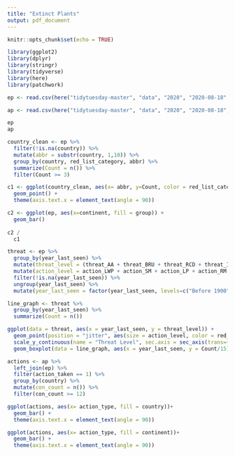 ```yaml
---
title: "Extinct Plants"
output: pdf_document
---
```


```r
knitr::opts_chunk$set(echo = TRUE)
```

```r
library(ggplot2)
library(dplyr)
library(stringr)
library(tidyverse)
library(here)
library(patchwork)
```

```r
ep <- read.csv(here("tidytuesday-master", "data", "2020", "2020-08-18", "plants.csv"))

ap <- read.csv(here("tidytuesday-master", "data", "2020", "2020-08-18", "actions.csv"))

ep
ap
```

```r
country_clean <- ep %>%
  filter(!is.na(country)) %>%
  mutate(abbr = substr(country, 1,10)) %>%
  group_by(country, red_list_category, abbr) %>%
  summarize(Count = n()) %>%
  filter(Count >= 3)

c1 <- ggplot(country_clean, aes(x= abbr, y=Count, color = red_list_category)) +
  geom_point() +
  theme(axis.text.x = element_text(angle = 90))

c2 <- ggplot(ep, aes(x=continent, fill = group)) +
  geom_bar() 
  
c2 /
  c1
```

```r

threat <- ep %>%
  group_by(year_last_seen) %>%
  mutate(threat_level = (threat_AA + threat_BRU + threat_RCD + threat_ISGD + threat_EPM + threat_CC + threat_HID + threat_P + threat_TS + threat_NSM + threat_GE + threat_NA)) %>%
  mutate(action_level = action_LWP + action_SM + action_LP + action_RM + action_EA + action_NA) %>%
  filter(!is.na(year_last_seen)) %>%
  ungroup(year_last_seen) %>%
  mutate(year_last_seen = factor(year_last_seen, levels=c("Before 1900", "1900-1919", "1920-1939", "1940-1959", "1960-1979", "1980-1999", "2000-2020")))

line_graph <- threat %>%
  group_by(year_last_seen) %>%
  summarize(Count = n())  

ggplot(data = threat, aes(x = year_last_seen, y = threat_level)) +
  geom_point(position = "jitter", aes(size = action_level, color = red_list_category)) +
  scale_y_continuous(name = "Threat Level", sec.axis = sec_axis(trans=~.*20, name = "Number of Extinctions")) +
  geom_boxplot(data = line_graph, aes(x = year_last_seen, y = Count/15))

```

```r
actions <- ap %>%
  left_join(ep) %>%
  filter(action_taken == 1) %>%
  group_by(country) %>%
  mutate(con_count = n()) %>%
  filter(con_count >= 12)

ggplot(actions, aes(x= action_type, fill = country))+
  geom_bar() +
  theme(axis.text.x = element_text(angle = 90))

ggplot(actions, aes(x= action_type, fill = continent))+
  geom_bar() +
  theme(axis.text.x = element_text(angle = 90))
````